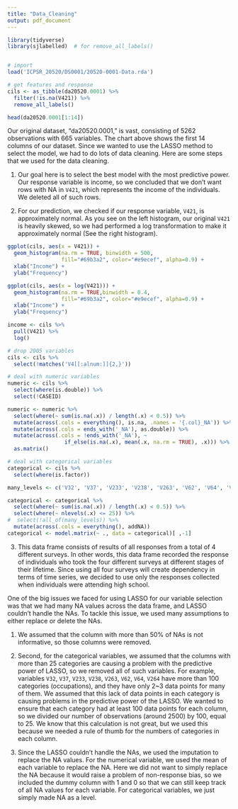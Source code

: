 ```yaml
---
title: "Data_Cleaning"
output: pdf_document
---
```


```r
library(tidyverse)
library(sjlabelled)  # for remove_all_labels()


# import
load('ICPSR_20520/DS0001/20520-0001-Data.rda')

# get features and response
cils <- as_tibble(da20520.0001) %>%
  filter(!is.na(V421)) %>%
  remove_all_labels()
```

```r
head(da20520.0001[1:14])
```

Our original dataset, "da20520.0001," is vast, consisting of 5262 observations with 665 variables. The chart above shows the first 14 columns of our dataset. Since we wanted to use the LASSO method to select the model, we had to do lots of data cleaning. Here are some steps that we used for the data cleaning. 

(1) Our goal here is to select the best model with the most predictive power. Our response variable is income, so we concluded that we don't want rows with NA in `V421`, which represents the income of the individuals. We deleted all of such rows. 

(2) For our prediction, we checked if our response variable, `V421`, is approximately normal. As you see on the left histogram, our original `V421` is heavily skewed, so we had performed a log transformation to make it approximately normal (See the right histogram).


```r
ggplot(cils, aes(x = V421)) + 
  geom_histogram(na.rm = TRUE, binwidth = 500,
                 fill="#69b3a2", color="#e9ecef", alpha=0.9) +
  xlab("Income") +
  ylab("Frequency")

ggplot(cils, aes(x = log(V421))) + 
  geom_histogram(na.rm = TRUE,binwidth = 0.4,
                 fill="#69b3a2", color="#e9ecef", alpha=0.9) +
  xlab("Income") +
  ylab("Frequency")
```

```r
income <- cils %>%
  pull(V421) %>%
  log()

# drop 2005 variables
cils <- cils %>%
  select(!matches('V4[[:alnum:]]{2,}'))

# deal with numeric variables
numeric <- cils %>%
  select(where(is.double)) %>%
  select(!CASEID)

numeric <- numeric %>%
  select(where(~ sum(is.na(.x)) / length(.x) < 0.5)) %>%                        # select variables less than 50% NA
  mutate(across(.cols = everything(), is.na, .names = '{.col}_NA')) %>%         # add dummy NA columns
  mutate(across(.cols = ends_with('_NA'), as.double)) %>%                       # turn dummy NA columns to double
  mutate(across(.cols = !ends_with('_NA'), ~
                  if_else(is.na(.x), mean(.x, na.rm = TRUE), .x))) %>%          # mean imputation
  as.matrix()

# deal with categorical variables
categorical <- cils %>%
  select(where(is.factor))

many_levels <- c('V32', 'V37', 'V233', 'V238', 'V263', 'V62', 'V64', 'V264')    # occupations

categorical <- categorical %>%
  select(where(~ sum(is.na(.x)) / length(.x) < 0.5)) %>%
  select(where(~ nlevels(.x) <= 25)) %>%
#  select(!all_of(many_levels)) %>%                                              # drop variables with too many levels
  mutate(across(.cols = everything(), addNA))                                   # make NA a level
categorical <- model.matrix(~ ., data = categorical)[ ,-1]                      # create design matrix, excluding intercept

```

(3) This data frame consists of results of all responses from a total of 4 different surveys. In other words, this data frame recorded the response of individuals who took the four different surveys at different stages of their lifetime. Since using all four surveys will create dependency in terms of time series, we decided to use only the responses collected when individuals were attending high school.

One of the big issues we faced for using LASSO for our variable selection was that we had many NA values across the data frame, and LASSO couldn't handle the NAs. To tackle this issue, we used many assumptions to either replace or delete the NAs. 

(1) We assumed that the column with more than 50% of NAs is not informative, so those columns were removed. 

(2) Second, for the categorical variables, we assumed that the columns with more than 25 categories are causing a problem with the predictive power of LASSO, so we removed all of such variables. For example, variables `V32`, `V37`, `V233`, `V238`, `V263`, `V62`, `V64`, `V264` have more than 100 categories (occupations), and they have only 2~3 data points for many of them. We assumed that this lack of data points in each category is causing problems in the predictive power of the LASSO. We wanted to ensure that each category had at least 100 data points for each column, so we divided our number of observations (around 2500) by 100, equal to 25. We know that this calculation is not great, but we used this because we needed a rule of thumb for the numbers of categories in each column. 

(3) Since the LASSO couldn't handle the NAs, we used the imputation to replace the NA values. For the numerical variable, we used the mean of each variable to replace the NA. Here we did not want to simply replace the NA because it would raise a problem of non-response bias, so we included the dummy column with 1 and 0 so that we can still keep track of all NA values for each variable. For categorical variables, we just simply made NA as a level. 
